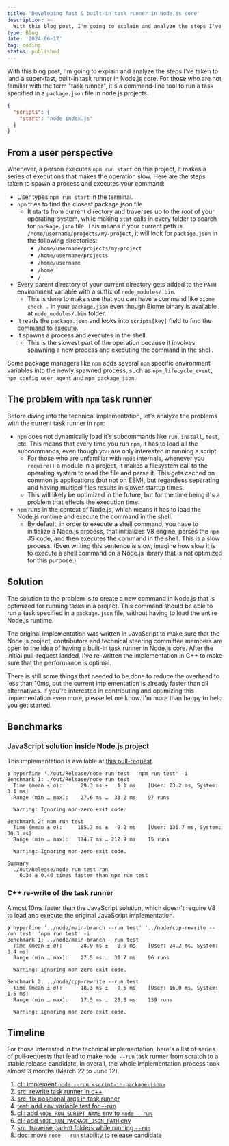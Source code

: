 ```yaml
---
title: 'Developing fast & built-in task runner in Node.js core'
description: >-
  With this blog post, I'm going to explain and analyze the steps I've taken to land a super-fast, built-in task runner in Node.js core. For those who are not familiar with the term "task runner", it's a command-line tool to run a task specified in a `package.json` file in node.js projects.
type: Blog
date: '2024-06-17'
tag: coding
status: published
---
```


With this blog post, I'm going to explain and analyze the steps I've taken to land a super-fast, built-in task runner in Node.js core. For those who are not familiar with the term "task runner", it's a command-line tool to run a task specified in a `package.json` file in node.js projects.

```json title="Example package.json"
{
  "scripts": {
    "start": "node index.js"
  }
}
```

## From a user perspective

Whenever, a person executes `npm run start` on this project, it makes a series of executions that makes the operation slow. Here are the steps taken to spawn a process and executes your command:

- User types `npm run start` in the terminal.
- `npm` tries to find the closest package.json file
  - It starts from current directory and traverses up to the root of your operating-system, while making `stat` calls in every folder to search for `package.json` file. This means if your current path is `/home/username/projects/my-project`, it will look for `package.json` in the following directories:
    - `/home/username/projects/my-project`
    - `/home/username/projects`
    - `/home/username`
    - `/home`
    - `/`
- Every parent directory of your current directory gets added to the `PATH` environment variable with a suffix of `node_modules/.bin`.
  - This is done to make sure that you can have a command like `biome check .` in your `package.json` even though Biome binary is available at `node_modules/.bin` folder.
- It reads the `package.json` and looks into `scripts[key]` field to find the command to execute.
- It spawns a process and executes in the shell.
  - This is the slowest part of the operation because it involves spawning a new process and executing the command in the shell.

Some package managers like `npm` adds several `npm` specific environment variables into the newly spawned process, such as `npm_lifecycle_event`, `npm_config_user_agent` and `npm_package_json`.

## The problem with `npm` task runner

Before diving into the technical implementation, let's analyze the problems with the current task runner in `npm`:

- `npm` does not dynamically load it's subcommands like `run`, `install`, `test`, etc. This means that every time you run `npm`, it has to load all the subcommands, even though you are only interested in running a script.
  - For those who are unfamiliar with `node` internals, whenever you `require()` a module in a project, it makes a filesystem call to the operating system to read the file and parse it. This gets cached on common.js applications (but not on ESM), but regardless separating and having multipel files results in slower startup times.
  - This will likely be optimized in the future, but for the time being it's a problem that effects the execution time.
- `npm` runs in the context of Node.js, which means it has to load the Node.js runtime and execute the command in the shell.
  - By default, in order to execute a shell command, you have to initialize a Node.js process, that initializes V8 engine, parses the `npm` JS code, and then executes the command in the shell. This is a slow process. (Even writing this sentence is slow, imagine how slow it is to execute a shell command on a Node.js library that is not optimized for this purpose.)

## Solution

The solution to the problem is to create a new command in Node.js that is optimized for running tasks in a project. This command should be able to run a task specified in a `package.json` file, without having to load the entire Node.js runtime.

The original implementation was written in JavaScript to make sure that the Node.js project, contributors and technical steering committee members are open to the idea of having a built-in task runner in Node.js core. After the initial pull-request landed, I've re-written the implementation in C++ to make sure that the performance is optimal.

There is still some things that needed to be done to reduce the overhead to less than 10ms, but the current implementation is already faster than all alternatives. If you're interested in contributing and optimizing this implementation even more, please let me know. I'm more than happy to help you get started.

## Benchmarks

### JavaScript solution inside Node.js project

This implementation is available at [this pull-request](cli-implement-node-run-script-in-package-json).

```
❯ hyperfine './out/Release/node run test' 'npm run test' -i
Benchmark 1: ./out/Release/node run test
  Time (mean ± σ):      29.3 ms ±   1.1 ms    [User: 23.2 ms, System: 3.1 ms]
  Range (min … max):    27.6 ms …  33.2 ms    97 runs

  Warning: Ignoring non-zero exit code.

Benchmark 2: npm run test
  Time (mean ± σ):     185.7 ms ±   9.2 ms    [User: 136.7 ms, System: 30.3 ms]
  Range (min … max):   174.7 ms … 212.9 ms    15 runs

  Warning: Ignoring non-zero exit code.

Summary
  ./out/Release/node run test ran
    6.34 ± 0.40 times faster than npm run test
```

### C++ re-write of the task runner

Almost 10ms faster than the JavaScript solution, which doesn't require V8 to load and execute the original JavaScript implementation.

```
❯ hyperfine '../node/main-branch --run test' '../node/cpp-rewrite --run test' 'npm run test' -i
Benchmark 1: ../node/main-branch --run test
  Time (mean ± σ):      28.9 ms ±   0.9 ms    [User: 24.2 ms, System: 3.4 ms]
  Range (min … max):    27.5 ms …  31.7 ms    96 runs

  Warning: Ignoring non-zero exit code.

Benchmark 2: ../node/cpp-rewrite --run test
  Time (mean ± σ):      18.3 ms ±   0.6 ms    [User: 16.0 ms, System: 1.5 ms]
  Range (min … max):    17.5 ms …  20.8 ms    139 runs

  Warning: Ignoring non-zero exit code.
```

## Timeline

For those interested in the technical implementation, here's a list of series of pull-requests that lead to make `node --run` task runner from scratch to a stable release candidate. In overall, the whole implementation process took almost 3 months (March 22 to June 12).

1. [cli: implement `node --run <script-in-package-json>`](cli-implement-node-run-script-in-package-json)
2. [src: rewrite task runner in c++](src-rewrite-task-runner-in-cpp)
3. [src: fix positional args in task runner](src-fix-positional-args-in-task-runner)
4. [test: add env variable test for --run](test-add-env-variable-test-for-run)
5. [cli: add `NODE_RUN_SCRIPT_NAME` env to `node --run`](cli-add-node-run-script-name-env-variable-to-node-run)
6. [cli: add `NODE_RUN_PACKAGE_JSON_PATH` env](cli-add-node-run-package-json-path-env)
7. [src: traverse parent folders while running `--run`](src-traverse-parent-folders-while-running-run)
8. [doc: move `node --run` stability to release candidate](doc-move-node-run-stability-to-release-candidate)

[cli-implement-node-run-script-in-package-json]: https://github.com/nodejs/node/pull/52190
[src-rewrite-task-runner-in-cpp]: https://github.com/nodejs/node/pull/52609
[src-fix-positional-args-in-task-runner]: https://github.com/nodejs/node/pull/52810
[test-add-env-variable-test-for-run]: https://github.com/nodejs/node/pull/52811
[cli-add-node-run-script-name-env-variable-to-node-run]: https://github.com/nodejs/node/pull/53032
[cli-add-node-run-package-json-path-env]: https://github.com/nodejs/node/pull/53058
[src-traverse-parent-folders-while-running-run]: https://github.com/nodejs/node/pull/53154
[doc-move-node-run-stability-to-release-candidate]: https://github.com/nodejs/node/pull/53433
